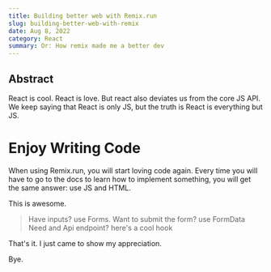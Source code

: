 ```yaml
---
title: Building better web with Remix.run
slug: building-better-web-with-remix
date: Aug 8, 2022
category: React
summary: Or: How remix made me a better dev
---
```


## Abstract

React is cool. React is love.
But react also deviates us from the core JS API.
We keep saying that React is only JS, but the truth is React is everything but JS.

# Enjoy Writing Code

When using Remix.run, you will start loving code again.
Every time you will have to go to the docs to learn how to implement something, you will get the same answer: use JS and HTML.

This is awesome.

> Have inputs? use Forms.
> Want to submit the form? use FormData
> Need and Api endpoint? here's a cool hook

That's it. I just came to show my appreciation.

Bye.
